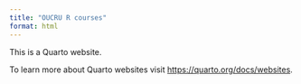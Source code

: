 ```yaml
---
title: "OUCRU R courses"
format: html
---
```


This is a Quarto website.

To learn more about Quarto websites visit <https://quarto.org/docs/websites>.
